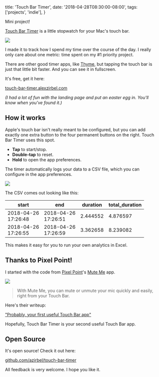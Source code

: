   title: 'Touch Bar Timer',
  date: '2018-04-28T08:30:00-08:00',
  tags: ['projects', 'indie'],
}

Mini project!

[Touch Bar Timer](https://touch-bar-timer.alexzirbel.com) is a little stopwatch
for your Mac's touch bar.

<img src="/static/img/touch-bar-timer.png" />

I made it to track how I spend my time over the course of the day. I really
only care about one metric: time spent on my #1 priority project.

There are other good timer apps, like
[Thyme](https://joaomoreno.github.io/thyme/), but tapping the touch bar is just
that little bit faster. And you can see it in fullscreen.

It's free, get it here:

[touch-bar-timer.alexzirbel.com](https://touch-bar-timer.alexzirbel.com)

_(I had a lot of fun with the landing page and put an easter egg in. You'll
know when you've found it.)_

## How it works

Apple's touch bar isn't really meant to be configured, but you can add exactly
one extra button to the four permanent buttons on the right. Touch Bar Timer
uses this spot.

- **Tap** to start/stop.
- **Double-tap** to reset.
- **Hold** to open the app preferences.

The timer automatically logs your data to a CSV file, which you can
configure in the app preferences.

<img src="/static/img/tbt-preferences.png" />

The CSV comes out looking like this:

<div class="data-table" />

| start                   | end                     | duration | total_duration |
| ----------------------- | ----------------------- | -------- | -------------- |
| 2018-04-26<br/>17:26:48 | 2018-04-26<br/>17:26:51 | 2.444552 | 4.876597       |
| 2018-04-26<br/>17:26:55 | 2018-04-26<br/>17:26:59 | 3.362658 | 8.239082       |

This makes it easy for you to run your own analytics in Excel.

## Thanks to Pixel Point!

I started with the code from [Pixel Point](https://pixelpoint.io/)'s [Mute
Me](https://github.com/pixel-point/mute-me) app.

<img src="/static/img/mute-me.png" />

> With Mute Me, you can mute or unmute your mic quickly and easily, right from
> your Touch Bar.

Here's their writeup:

["Probably, your first useful Touch Bar
app"](https://medium.com/pixelpoint/your-first-touch-bar-app-aea4f6111122)

Hopefully, Touch Bar Timer is your second useful Touch Bar app.

## Open Source

It's open source! Check it out here:

[github.com/azirbel/touch-bar-timer](https://github.com/azirbel/touch-bar-timer)

All feedback is very welcome. I hope you like it.
